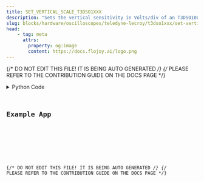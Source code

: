 ```yaml
---
title: SET_VERTICAL_SCALE_T3DSO1XXX
description: "Sets the vertical sensitivity in Volts/div of an T3DSO1000(A)-2000 oscilloscope."
slug: blocks/hardware/oscilloscopes/teledyne-lecroy/t3dso1xxx/set-vertical-scale-t3dso1xxx
head:
    - tag: meta
      attrs:
        property: og:image
        content: https://docs.flojoy.ai/logo.png
---
```


{/* DO NOT EDIT THIS FILE! IT IS BEING AUTO GENERATED */}
{/* PLEASE REFER TO THE CONTRIBUTION GUIDE ON THE DOCS PAGE */}


<DownloadStudioBanner />
<PythonDocsDisplay docstring={block_data["docstring"]} />
<details>
<summary>Python Code</summary>



<Code code={pythonCode} lang="py" wrap theme="dracula" />

[Find this Flojoy Block on GitHub](https://github.com/flojoy-ai/blocks/blob/main/blocks/HARDWARE/OSCILLOSCOPES/TELEDYNE_LECROY/T3DSO1XXX/SET_VERTICAL_SCALE_T3DSO1XXX/SET_VERTICAL_SCALE_T3DSO1XXX.py)

</details>

## Example App


<GetHelpWidget />


<AppDisplay app={app} blockName="SET_VERTICAL_SCALE_T3DSO1XXX" client:visible />


<Example />

{/* DO NOT EDIT THIS FILE! IT IS BEING AUTO GENERATED */}
{/* PLEASE REFER TO THE CONTRIBUTION GUIDE ON THE DOCS PAGE */}
